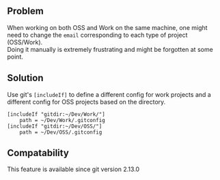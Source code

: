 ## Problem
When working on both OSS and Work on the same machine, one might need to change the `email` corresponding to each type of project (OSS/Work).  
Doing it manually is extremely frustrating and might be forgotten at some point.

## Solution
Use git's `[includeIf]` to define a different config for work projects and a different config for OSS projects based on the directory.

```git
[includeIf "gitdir:~/Dev/Work/"]
	path = ~/Dev/Work/.gitconfig
[includeIf "gitdir:~/Dev/OSS/"]
	path = ~/Dev/OSS/.gitconfig
```

## Compatability
This feature is available since git version 2.13.0

